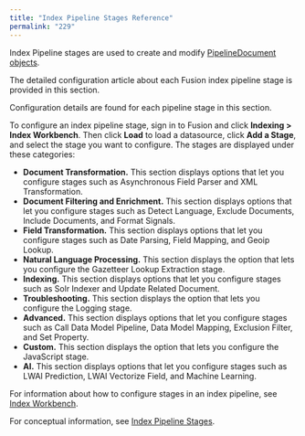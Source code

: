 ```yaml
---
title: "Index Pipeline Stages Reference"
permalink: "229"
---
```


Index Pipeline stages are used to create and modify [PipelineDocument objects](/fusion-pipeline-javadocs/5.9/com/lucidworks/apollo/common/pipeline/pipelinedocument).

The detailed configuration article about each Fusion index pipeline stage is provided in this section.

Configuration details are found for each pipeline stage in this section.

To configure an index pipeline stage, sign in to Fusion and click **Indexing > Index Workbench**. Then click **Load** to load a datasource, click **Add a Stage**, and select the stage you want to configure. The stages are displayed under these categories:

* **Document Transformation.** This section displays options that let you configure stages such as Asynchronous Field Parser and XML Transformation.
* **Document Filtering and Enrichment.** This section displays options that let you configure stages such as Detect Language, Exclude Documents, Include Documents, and Format Signals.
* **Field Transformation.** This section displays options that let you configure stages such as Date Parsing, Field Mapping, and Geoip Lookup.
* **Natural Language Processing.** This section displays the option that lets you configure the Gazetteer Lookup Extraction stage.
* **Indexing.** This section displays options that let you configure stages such as Solr Indexer and Update Related Document.
* **Troubleshooting.** This section displays the option that lets you configure the Logging stage.
* **Advanced.** This section displays options that let you configure stages such as Call Data Model Pipeline, Data Model Mapping, Exclusion Filter, and Set Property.
* **Custom.** This section displays the option that lets you configure the JavaScript stage.
* **AI.** This section displays options that let you configure stages such as LWAI Prediction, LWAI Vectorize Field, and Machine Learning.

For information about how to configure stages in an index pipeline, see [Index Workbench](/fusion/5.9/158/index-workbench).

For conceptual information, see [Index Pipeline Stages](/fusion/5.9/8799/index-pipeline-stages).